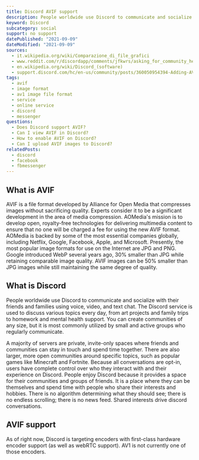 ```yaml
---
title: Discord AVIF support
description: People worldwide use Discord to communicate and socialize. Find out why Discord does not support AVIF yet.
keyword: Discord
subcategory: social
support: no support
datePublished: "2021-09-09"
dateModified: "2021-09-09"
sources:
  - it.wikipedia.org/wiki/Comparazione_di_file_grafici
  - www.reddit.com/r/discordapp/comments/jfkwrs/asking_for_community_help_to_encourage_discord_to/
  - en.wikipedia.org/wiki/Discord_(software)
  - support.discord.com/hc/en-us/community/posts/360050954394-Adding-AV1-and-AVIF-file-playback-on-Discord-for-user-uploads
tags:
  - avif
  - image format
  - av1 image file format
  - service
  - online service
  - discord
  - messenger
questions:
  - Does Discord support AVIF?
  - Can I view AVIF in Discord?
  - How to enable AVIF on Discord?
  - Can I upload AVIF images to Discord?
relatedPosts:
  - discord
  - facebook
  - fbmessenger
---
```


## What is AVIF

AVIF is a file format developed by Alliance for Open Media that compresses images without sacrificing quality. Experts consider it to be a significant development in the area of media compression. AOMedia's mission is to develop open, royalty-free technologies for delivering multimedia content to ensure that no one will be charged a fee for using the new AVIF format. AOMedia is backed by some of the most essential companies globally, including Netflix, Google, Facebook, Apple, and Microsoft. Presently, the most popular image formats for use on the Internet are JPG and PNG. Google introduced WebP several years ago, 30% smaller than JPG while retaining comparable image quality. AVIF images can be 50% smaller than JPG images while still maintaining the same degree of quality.

## What is Discord

People worldwide use Discord to communicate and socialize with their friends and families using voice, video, and text chat. The Discord service is used to discuss various topics every day, from art projects and family trips to homework and mental health support. You can create communities of any size, but it is most commonly utilized by small and active groups who regularly communicate.

A majority of servers are private, invite-only spaces where friends and communities can stay in touch and spend time together. There are also larger, more open communities around specific topics, such as popular games like Minecraft and Fortnite. Because all conversations are opt-in, users have complete control over who they interact with and their experience on Discord. People enjoy Discord because it provides a space for their communities and groups of friends. It is a place where they can be themselves and spend time with people who share their interests and hobbies. There is no algorithm determining what they should see; there is no endless scrolling; there is no news feed. Shared interests drive discord conversations.

## AVIF support

As of right now, Discord is targeting encoders with first-class hardware encoder support (as well as webRTC support). AV1 is not currently one of those encoders.
